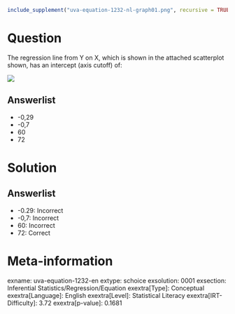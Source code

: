 ```r
include_supplement("uva-equation-1232-nl-graph01.png", recursive = TRUE)
```

Question
========

The regression line from Y on X, which is shown in the attached scatterplot shown, has an intercept (axis cutoff) of:

![](uva-equation-1232-nl-graph01.png)

Answerlist
----------

* -0,29
* -0,7
* 60
* 72

Solution
========

Answerlist
----------

* -0.29: Incorrect
* -0,7: Incorrect
* 60: Incorrect
* 72: Correct

Meta-information
================
exname: uva-equation-1232-en
extype: schoice
exsolution: 0001
exsection: Inferential Statistics/Regression/Equation
exextra[Type]: Conceptual
exextra[Language]: English
exextra[Level]: Statistical Literacy
exextra[IRT-Difficulty]: 3.72
exextra[p-value]: 0.1681
